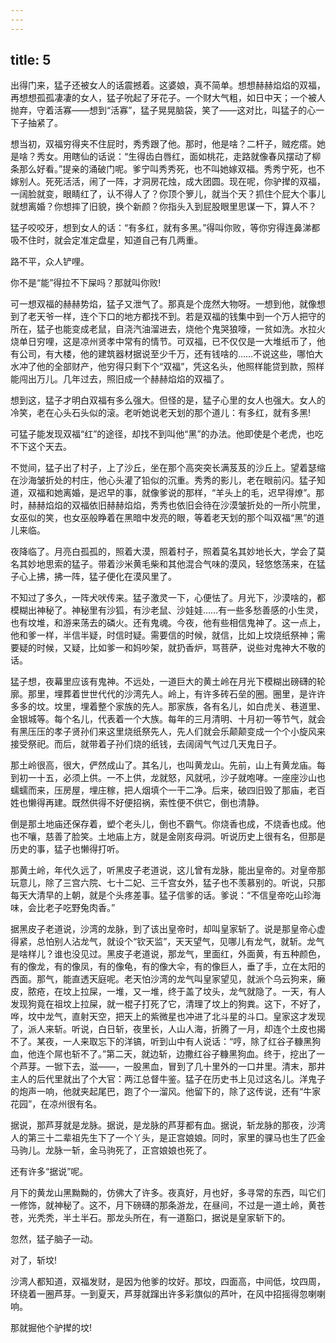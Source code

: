 ```yaml
---
---
---
```

title: 5
---



出得门来，猛子还被女人的话震撼着。这婆娘，真不简单。想想赫赫焰焰的双福，再想想孤孤凄凄的女人，猛子吮起了牙花子。一个财大气粗，如日中天；一个被人抛弃，守着活寡——想到“活寡”，猛子晃晃脑袋，笑了——这对比，叫猛子的心一下子抽紧了。

想当初，双福穷得夹不住屁时，秀秀跟了他。那时，他是啥？二杆子，贼疙瘩。她是啥？秀女。用瞎仙的话说：“生得齿白唇红，面如桃花，走路就像春风摆动了柳条那么好看。”提亲的涌破门呢。爹宁叫秀秀死，也不叫她嫁双福。秀秀宁死，也不嫁别人。死死活活，闹了一阵，才洞房花烛，成大团圆。现在呢，你驴撵的双福，一阔脸就变，眼睛红了，认不得人了？你顶个箩儿，就当个天？抓住个屁大个事儿就想离婚？你想摔了旧貌，换个新颜？你指头入到屁股眼里思谋一下，算人不？

猛子咬咬牙，想到女人的话：“有多红，就有多黑。”得叫你败，等你穷得连鼻涕都吸不住时，就会定准定盘星，知道自己有几两重。

路不平，众人铲哩。

你不是“能”得拉不下屎吗？那就叫你败!

可一想双福的赫赫势焰，猛子又泄气了。那真是个庞然大物呀。一想到他，就像想到了老天爷一样，连个下口的地方都找不到。若是双福的钱集中到一个万人把守的所在，猛子也能变成老鼠，自浇汽油溜进去，烧他个鬼哭狼嚎，一贫如洗。水拉火烧单日穷哩，这是凉州贤孝中常有的情节。可双福，已不仅仅是一大堆纸币了，他有公司，有大楼，他的建筑器材据说至少千万，还有钱啥的……不说这些，哪怕大水冲了他的全部财产，他穷得只剩下个“双福”，凭这名头，他照样能贷到款，照样能闯出万儿。几年过去，照旧成一个赫赫焰焰的双福了。

想到这，猛子才明白双福有多么强大。但怪的是，猛子心里的女人也强大。女人的冷笑，老在心头石头似的滚。老听她说老天划的那个道儿：有多红，就有多黑!

可猛子能发现双福“红”的途径，却找不到叫他“黑”的办法。他即使是个老虎，也吃不下这个天去。

不觉间，猛子出了村子，上了沙丘，坐在那个高突突长满芨芨的沙丘上。望着瑟缩在沙海皱折处的村庄，他心头灌了铅似的沉重。秀秀的影儿，老在眼前闪。猛子知道，双福和她离婚，是迟早的事，就像爹说的那样，“羊头上的毛，迟早得燎”。那时，赫赫焰焰的双福依旧赫赫焰焰，秀秀也依旧会待在沙漠皱折处的一所小院里，女巫似的笑，也女巫般睁着在黑暗中发亮的眼，等着老天划的那个叫双福“黑”的道儿来临。

夜降临了。月亮白孤孤的，照着大漠，照着村子，照着莫名其妙地长大，学会了莫名其妙地思索的猛子。带着沙米黄毛柴和其他混合气味的漠风，轻悠悠荡来，在猛子心上拂，拂一阵，猛子便化在漠风里了。

不知过了多久，一阵犬吠传来。猛子激灵一下，心便怯了。月光下，沙漠啥的，都模糊出神秘了。神秘里有沙狐，有沙老鼠、沙娃娃……有一些多愁善感的小生灵，也有坟堆，和游来荡去的磷火。还有鬼魂。今夜，他有些相信鬼神了。这一点上，他和爹一样，半信半疑，时信时疑。需要信的时候，就信，比如上坟烧纸祭神；需要疑的时候，又疑，比如爹一和妈吵架，就扔香炉，骂菩萨，说些对鬼神大不敬的话。

猛子想，夜幕里应该有鬼神。不远处，一道巨大的黄土岭在月光下模糊出磅礴的轮廓。那里，埋葬着世世代代的沙湾先人。岭上，有许多砖石垒的圈。圈里，是许许多多的坟。坟里，埋着整个家族的先人。那家族，各有名儿，如白虎关、巷道里、金银城等。每个名儿，代表着一个大族。每年的三月清明、十月初一等节气，就会有黑压压的孝子贤孙们来这里烧纸祭先人，先人们就会乐颠颠变成一个个小旋风来接受祭祀。而后，就带着子孙们烧的纸钱，去阔阔气气过几天鬼日子。

那土岭很高，很大，俨然成山了。其名儿，也叫黄龙山。先前，山上有黄龙庙。每到初一十五，必须上供。一不上供，龙就怒，风就吼，沙子就咆哮。一座座沙山也蠕蠕而来，压房屋，埋庄稼，把人烟填个一干二净。后来，破四旧毁了那庙，老百姓也懒得再建。既然供得不好便招祸，索性便不供它，倒也清静。

倒是那土地庙还保存着，塑个老头儿，倒也不霸气。你烧香也成，不烧香也成。他也不嚷，慈善了脸笑。土地庙上方，就是金刚亥母洞。听说历史上很有名，但那是历史的事，猛子也懒得打听。

那黄土岭，年代久远了，听黑皮子老道说，这儿曾有龙脉，能出皇帝的。对皇帝那玩意儿，除了三宫六院、七十二妃、三千宫女外，猛子也不羡慕别的。听说，只那每天大清早的上朝，就是个头疼差事。猛子信爹的话。爹说：“不信皇帝吃山珍海味，会比老子吃野兔肉香。”

据黑皮子老道说，沙湾的龙脉，到了该出皇帝时，却叫皇家斩了。说是那皇帝心虚得紧，总怕别人沾龙气，就设个“钦天监”，天天望气，见哪儿有龙气，就斩。龙气是啥样儿？谁也没见过。黑皮子老道说，那龙气，里面红，外面黄，有五种颜色，有的像龙，有的像凤，有的像龟，有的像大伞，有的像巨人，垂了手，立在太阳的西面。那气，能直透天庭呢。老天怕沙湾的龙气叫皇家望见，就派个乌云狗来，癞皮，脓疮，在坟上拉屎，一堆，又一堆，终于盖了坟头，龙气就隐了。一天，有人发现狗竟在祖坟上拉屎，就一棍子打死了它，清理了坟上的狗粪。这下，不好了，哗，坟中龙气，直射天空，把天上的紫微星也冲进了北斗星的斗口。皇家这才发现了，派人来斩。听说，白日斩，夜里长，人山人海，折腾了一月，却连个土皮也揭不了。某夜，一人来取忘下的洋镐，听到山中有人说话：“哼，除了红谷子糠黑狗血，他连个屌也斩不了。”第二天，就边斩，边撒红谷子糠黑狗血。终于，挖出了一个芦芽。一锨下去，滋——，一股黑血，冒到了几十里外的一口井里。清末，那井主人的后代里就出了个大官：两江总督牛鉴。猛子在历史书上见过这名儿。洋鬼子的炮声一响，他就夹起尾巴，跑了个一溜风。他留下的，除了这传说，还有“牛家花园”，在凉州很有名。

据说，那芦芽就是龙脉。据说，是龙脉的芦芽都有血。据说，斩龙脉的那夜，沙湾人的第三十二辈祖先生下了一个丫头，是正宫娘娘。同时，家里的骒马也生了匹金马驹儿。龙脉一斩，金马驹死了，正宫娘娘也死了。

还有许多“据说”呢。

月下的黄龙山黑黝黝的，仿佛大了许多。夜真好，月也好，多寻常的东西，叫它们一修饰，就神秘了。这不，月下磅礴的那条游龙，在昼间，不过是一道土岭，黄苍苍，光秃秃，半土半石。那龙头所在，有一道豁口，据说是皇家斩下的。

忽然，猛子脑子一动。

对了，斩坟!

沙湾人都知道，双福发财，是因为他爹的坟好。那坟，四面高，中间低，坟四周，环绕着一圈芦芽。一到夏天，芦芽就蹿出许多彩旗似的芦叶，在风中招摇得忽喇喇响。

那就掘他个驴撵的坟!